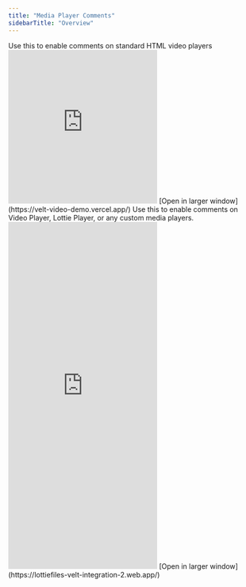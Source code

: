 ```yaml
---
title: "Media Player Comments"
sidebarTitle: "Overview"
---
```


<Tabs>


<Tab title="Video Player">
Use this to enable comments on standard HTML video players

<Frame>
      <iframe
        src="https://velt-video-demo.vercel.app/"
        allow="camera; microphone"
        scrolling="no"
        frameborder="0"
        class="w-full"
        height="310px"
      ></iframe>
</Frame>
[Open in larger window](https://velt-video-demo.vercel.app/)


</Tab>

<Tab title="Lottie Player">
  Use this to enable comments on Video Player, Lottie Player, or any custom media players.

  <Frame>
      <iframe
        src="https://lottiefiles-velt-integration-2.web.app/"
        allow="camera; microphone"
        scrolling="no"
        frameborder="0"
        class="w-full"
        height="700px"
      ></iframe>
  </Frame>
[Open in larger window](https://lottiefiles-velt-integration-2.web.app/)

</Tab>


</Tabs>
